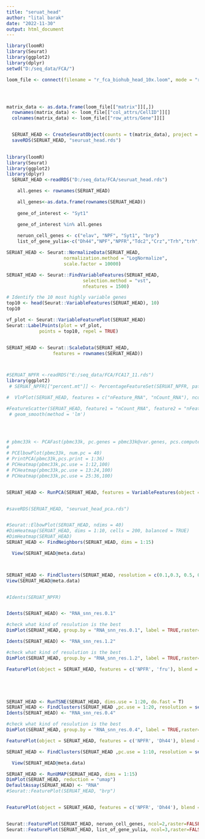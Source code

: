 ```yaml
---
title: "seruat_head"
author: "lital barak"
date: "2022-11-30"
output: html_document
---
```


```r
library(loomR)
library(Seurat)
library(ggplot2)
library(dplyr)
setwd("D:/seq_data/FCA/")

loom_file <- connect(filename = "r_fca_biohub_head_10x.loom", mode = "r+", skip.validate=TRUE)




matrix_data <- as.data.frame(loom_file[["matrix"]][,])
  rownames(matrix_data) <- loom_file[["col_attrs/CellID"]][]
  colnames(matrix_data) <- loom_file[["row_attrs/Gene"]][]


  SERUAT_HEAD <- CreateSeuratObject(counts = t(matrix_data), project = "Head", min.cells = 0, min.features=0)
  saveRDS(SERUAT_HEAD, "seuruat_head.rds")
  

```

```r
library(loomR)
library(Seurat)
library(ggplot2)
library(dplyr)
  SERUAT_HEAD <-readRDS("D:/seq_data/FCA/seuruat_head.rds")

```



```r
    all.genes <- rownames(SERUAT_HEAD)

    all_genes<-as.data.frame(rownames(SERUAT_HEAD))
    
    gene_of_interest <- "Syt1"

    gene_of_interest %in% all.genes
  
    neruon_cell_genes <- c("elav", "NPF", "Syt1", "brp")
    list_of_gene_yulia<-c("Dh44","NPF","NPFR","Tdc2","Crz","Trh","trh","fru","Syt1")
```


```r
SERUAT_HEAD <- Seurat::NormalizeData(SERUAT_HEAD,
                     normalization.method = "LogNormalize",
                     scale.factor = 10000)

SERUAT_HEAD <- Seurat::FindVariableFeatures(SERUAT_HEAD,
                            selection.method = "vst",
                            nfeatures = 1500)

# Identify the 10 most highly variable genes
top10 <- head(Seurat::VariableFeatures(SERUAT_HEAD), 10)
top10

vf_plot <- Seurat::VariableFeaturePlot(SERUAT_HEAD)
Seurat::LabelPoints(plot = vf_plot,
            points = top10, repel = TRUE)


SERUAT_HEAD <- Seurat::ScaleData(SERUAT_HEAD,
                 features = rownames(SERUAT_HEAD))



#SERUAT_NPFR <-readRDS("E:/seq_data/FCA/FCA17_11.rds")
library(ggplot2)
 # SERUAT_NPFR[["percent.mt"]] <- PercentageFeatureSet(SERUAT_NPFR, pattern = "^MT-")

#  VlnPlot(SERUAT_HEAD, features = c("nFeature_RNA", "nCount_RNA"), ncol = 2)

#FeatureScatter(SERUAT_HEAD, feature1 = "nCount_RNA", feature2 = "nFeature_RNA") +
 # geom_smooth(method = 'lm')
  



# pbmc33k <- PCAFast(pbmc33k, pc.genes = pbmc33k@var.genes, pcs.compute = 40, pcs.print = 30)
# 
# PCElbowPlot(pbmc33k, num.pc = 40)
# PrintPCA(pbmc33k,pcs.print = 1:36)
# PCHeatmap(pbmc33k,pc.use = 1:12,100)
# PCHeatmap(pbmc33k,pc.use = 13:24,100)
# PCHeatmap(pbmc33k,pc.use = 25:36,100)


SERUAT_HEAD <- RunPCA(SERUAT_HEAD, features = VariableFeatures(object = SERUAT_HEAD))


#saveRDS(SERUAT_HEAD, "seuruat_head_pca.rds")


#Seurat::ElbowPlot(SERUAT_HEAD, ndims = 40)
#DimHeatmap(SERUAT_HEAD, dims = 1:10, cells = 200, balanced = TRUE)
#DimHeatmap(SERUAT_HEAD)
SERUAT_HEAD <- FindNeighbors(SERUAT_HEAD, dims = 1:15)

  View(SERUAT_HEAD@meta.data)



SERUAT_HEAD <- FindClusters(SERUAT_HEAD, resolution = c(0.1,0.3, 0.5, 0.7, 1,1.2))
View(SERUAT_HEAD@meta.data)


#Idents(SERUAT_NPFR)


Idents(SERUAT_HEAD) <- "RNA_snn_res.0.1"

#check what kind of resulution is the best
DimPlot(SERUAT_HEAD, group.by = "RNA_snn_res.0.1", label = TRUE,raster=FALSE)

Idents(SERUAT_HEAD) <- "RNA_snn_res.1.2"

#check what kind of resulution is the best
DimPlot(SERUAT_HEAD, group.by = "RNA_snn_res.1.2", label = TRUE,raster=FALSE)

FeaturePlot(object = SERUAT_HEAD, features = c('NPFR', 'fru'), blend = TRUE,raster=FALSE,blend.threshold = 0.1,pt.size = 3)






```


```r
SERUAT_HEAD <- RunTSNE(SERUAT_HEAD, dims.use = 1:20, do.fast = T)
SERUAT_HEAD <- FindClusters(SERUAT_HEAD ,pc.use = 1:20, resolution = seq(0,2,0.4), save.SNN = T, do.sparse = T)
Idents(SERUAT_HEAD) <- "RNA_snn_res.0.4"

#check what kind of resulution is the best
DimPlot(SERUAT_HEAD, group.by = "RNA_snn_res.0.4", label = TRUE,raster=FALSE)

FeaturePlot(object = SERUAT_HEAD, features = c('NPFR', 'Dh44'), blend = TRUE,raster=FALSE,blend.threshold = 0.5,pt.size = 2)
```

```r

SERUAT_HEAD <- FindClusters(SERUAT_HEAD ,pc.use = 1:10, resolution = seq(2,4,0.5), save.SNN = T, do.sparse = T)


```

```r
  View(SERUAT_HEAD@meta.data)

```

```r
SERUAT_HEAD <- RunUMAP(SERUAT_HEAD, dims = 1:15)
DimPlot(SERUAT_HEAD, reduction = "umap")
DefaultAssay(SERUAT_HEAD) <- "RNA"
#Seurat::FeaturePlot(SERUAT_HEAD, "brp")


FeaturePlot(object = SERUAT_HEAD, features = c('NPFR', 'Dh44'), blend = TRUE,raster=FALSE,blend.threshold = 0.5,pt.size = 2)


Seurat::FeaturePlot(SERUAT_HEAD, neruon_cell_genes, ncol=2,raster=FALSE)
Seurat::FeaturePlot(SERUAT_HEAD, list_of_gene_yulia, ncol=3,raster=FALSE)
```

